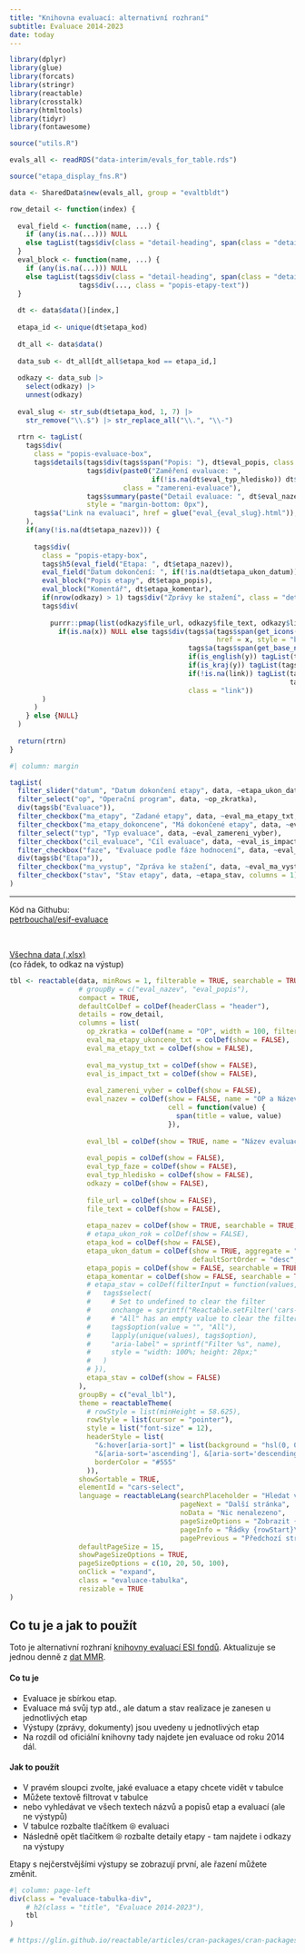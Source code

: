 ```yaml
---
title: "Knihovna evaluací: alternativní rozhraní"
subtitle: Evaluace 2014-2023
date: today
---
```


```r
library(dplyr)
library(glue)
library(forcats)
library(stringr)
library(reactable)
library(crosstalk)
library(htmltools)
library(tidyr)
library(fontawesome)

source("utils.R")
```

```r
evals_all <- readRDS("data-interim/evals_for_table.rds")
```

```r
source("etapa_display_fns.R")
```


```r
data <- SharedData$new(evals_all, group = "evaltbldt")
```

```r
row_detail <- function(index) {
  
  eval_field <- function(name, ...) {
    if (any(is.na(...))) NULL
    else tagList(tags$div(class = "detail-heading", span(class = "detail-label", name), ...))
  }
  eval_block <- function(name, ...) {
    if (any(is.na(...))) NULL
    else tagList(tags$div(class = "detail-heading", span(class = "detail-label", name)),
                 tags$div(..., class = "popis-etapy-text"))
  }
  
  dt <- data$data()[index,]
  
  etapa_id <- unique(dt$etapa_kod)
  
  dt_all <- data$data()
  
  data_sub <- dt_all[dt_all$etapa_kod == etapa_id,]
  
  odkazy <- data_sub |> 
    select(odkazy) |> 
    unnest(odkazy)
  
  eval_slug <- str_sub(dt$etapa_kod, 1, 7) |> 
    str_remove("\\.$") |> str_replace_all("\\.", "\\-")
  
  rtrn <- tagList(
    tags$div(
      class = "popis-evaluace-box",
      tags$details(tags$div(tags$span("Popis: "), dt$eval_popis, class = "popis-evaluace"),
                   tags$div(paste0("Zaměření evaluace: ", 
                                   if(!is.na(dt$eval_typ_hledisko)) dt$eval_typ_hledisko else "nezadáno"),
                            class = "zamereni-evaluace"), 
                   tags$summary(paste("Detail evaluace: ", dt$eval_nazev)),
                   style = "margin-bottom: 0px"),
      tags$a("Link na evaluaci", href = glue("eval_{eval_slug}.html")),
    ),
    if(any(!is.na(dt$etapa_nazev))) {
      
      tags$div(
        class = "popis-etapy-box",
        tags$h5(eval_field("Etapa: ", dt$etapa_nazev)),
        eval_field("Datum dokončení: ", if(!is.na(dt$etapa_ukon_datum)) format_date_human(dt$etapa_ukon_datum) else NA),
        eval_block("Popis etapy", dt$etapa_popis),
        eval_block("Komentář", dt$etapa_komentar),
        if(nrow(odkazy) > 1) tags$div("Zprávy ke stažení", class = "detail-label") else NULL,
        tags$div(
          
          purrr::pmap(list(odkazy$file_url, odkazy$file_text, odkazy$link), function(x, y, link) 
            if(is.na(x)) NULL else tags$div(tags$a(tags$span(get_icons(y), style = "display: inline-block; width: 20px;"),
                                                   href = x, style = "background-color: white; color: darkblue;"),
                                            tags$a(tags$span(get_base_name(y)), href = x),
                                            if(is_english(y)) tagList(tags$span(" "), fa_i("globe")),
                                            if(is_kraj(y)) tagList(tags$span(" "), fa_i("map-location-dot", class = "link")),
                                            if(!is.na(link)) tagList(tags$span(" + "), 
                                                                     tags$a("dodatečný odkaz", href = link)),
                                            class = "link"))
        )
      )
    } else {NULL}
  )
  
  return(rtrn)
}
```

```r
#| column: margin

tagList(
  filter_slider("datum", "Datum dokončení etapy", data, ~etapa_ukon_datum, timeFormat = "%Y", ticks = FALSE),
  filter_select("op", "Operační program", data, ~op_zkratka),
  div(tags$b("Evaluace")),
  filter_checkbox("ma_etapy", "Zadané etapy", data, ~eval_ma_etapy_txt, columns = 2),
  filter_checkbox("ma_etapy_dokoncene", "Má dokončené etapy", data, ~eval_ma_etapy_ukoncene_txt, columns = 2),
  filter_select("typ", "Typ evaluace", data, ~eval_zamereni_vyber),
  filter_checkbox("cil_evaluace", "Cíl evaluace", data, ~eval_is_impact_txt, columns = 2),
  filter_checkbox("faze", "Evaluace podle fáze hodnocení", data, ~eval_typ_faze, columns = 2),
  div(tags$b("Etapa")),
  filter_checkbox("ma_vystup", "Zpráva ke stažení", data, ~eval_ma_vystup_txt, columns = 2),
  filter_checkbox("stav", "Stav etapy", data, ~etapa_stav, columns = 1)
)

```


::: {.column-margin}
---
Kód na Githubu: <br />[petrbouchal/esif-evaluace](https://github.com/petrbouchal/esif-evaluace)

<br />

[Všechna data (.xlsx)](evaluace.xlsx) <br /> (co řádek, to odkaz na výstup)
:::

```r
tbl <- reactable(data, minRows = 1, filterable = TRUE, searchable = TRUE,  
                 # groupBy = c("eval_nazev", "eval_popis"), 
                 compact = TRUE,
                 defaultColDef = colDef(headerClass = "header"),
                 details = row_detail,
                 columns = list(
                   op_zkratka = colDef(name = "OP", width = 100, filterable = TRUE, show = FALSE, aggregate = "unique"),
                   eval_ma_etapy_ukoncene_txt = colDef(show = FALSE),
                   eval_ma_etapy_txt = colDef(show = FALSE),
                   
                   eval_ma_vystup_txt = colDef(show = FALSE),
                   eval_is_impact_txt = colDef(show = FALSE),
                   
                   eval_zamereni_vyber = colDef(show = FALSE),
                   eval_nazev = colDef(show = FALSE, name = "OP a Název evaluace (v závorce počet etap)",
                                       cell = function(value) {
                                         span(title = value, value)
                                       }),
                   
                   eval_lbl = colDef(show = TRUE, name = "Název evaluace (v závorce počet etap)"),
                   
                   eval_popis = colDef(show = FALSE),
                   eval_typ_faze = colDef(show = FALSE),
                   eval_typ_hledisko = colDef(show = FALSE),
                   odkazy = colDef(show = FALSE),
                   
                   file_url = colDef(show = FALSE),
                   file_text = colDef(show = FALSE),
                   
                   etapa_nazev = colDef(show = TRUE, searchable = TRUE, name = "Etapy", aggregate = "count"),
                   # etapa_ukon_rok = colDef(show = FALSE),
                   etapa_kod = colDef(show = FALSE),
                   etapa_ukon_datum = colDef(show = TRUE, aggregate = "max", maxWidth = 130, name = "Ukončení poslední etapy",
                                             defaultSortOrder = "desc", format = colFormat(date = TRUE, locales = "cs-CZ")),
                   etapa_popis = colDef(show = FALSE, searchable = TRUE),
                   etapa_komentar = colDef(show = FALSE, searchable = TRUE),
                   # etapa_stav = colDef(filterInput = function(values, name) {
                   #   tags$select(
                   #     # Set to undefined to clear the filter
                   #     onchange = sprintf("Reactable.setFilter('cars-select', '%s', event.target.value || undefined)", name),
                   #     # "All" has an empty value to clear the filter, and is the default option
                   #     tags$option(value = "", "All"),
                   #     lapply(unique(values), tags$option),
                   #     "aria-label" = sprintf("Filter %s", name),
                   #     style = "width: 100%; height: 28px;"
                   #   )
                   # }),
                   etapa_stav = colDef(show = FALSE)
                 ),
                 groupBy = c("eval_lbl"), 
                 theme = reactableTheme(
                   # rowStyle = list(minHeight = 58.625),
                   rowStyle = list(cursor = "pointer"),
                   style = list("font-size" = 12),
                   headerStyle = list(
                     "&:hover[aria-sort]" = list(background = "hsl(0, 0%, 96%)"),
                     "&[aria-sort='ascending'], &[aria-sort='descending']" = list(background = "hsl(0, 0%, 96%)"),
                     borderColor = "#555"
                   )),
                 showSortable = TRUE,
                 elementId = "cars-select", 
                 language = reactableLang(searchPlaceholder = "Hledat ve všech textech", 
                                          pageNext = "Další stránka", 
                                          noData = "Nic nenalezeno",
                                          pageSizeOptions = "Zobrazit {rows}",
                                          pageInfo = "Řádky {rowStart}\u2013{rowEnd} z {rows}",
                                          pagePrevious = "Předchozí stránka", ),
                 defaultPageSize = 15,
                 showPageSizeOptions = TRUE,
                 pageSizeOptions = c(10, 20, 50, 100),
                 onClick = "expand",
                 class = "evaluace-tabulka",
                 resizable = TRUE
)
```

:::: column-page-left

::: {.callout-tip collapse="true"}
## Co tu je a jak to použít

Toto je alternativní rozhraní [knihovny evaluací ESI fondů](https://dotaceeu.cz/cs/evropske-fondy-v-cr/narodni-organ-pro-koordinaci/evaluace/knihovna-evaluaci?Text=&Category1=0&Category2=0&Category3=0&Category4=0&Category5=0). Aktualizuje se jednou denně z [dat MMR](https://ms14opendata.mssf.cz/).

#### Co tu je 

- Evaluace je sbírkou etap. 
- Evaluace má svůj typ atd., ale datum a stav realizace je zanesen u jednotlivých etap
- Výstupy (zprávy, dokumenty) jsou uvedeny u jednotlivých etap
- Na rozdíl od oficiální knihovny tady najdete jen evaluace od roku 2014 dál.

#### Jak to použít

- V pravém sloupci zvolte, jaké evaluace a etapy chcete vidět v tabulce
- Můžete textově filtrovat v tabulce
- nebo vyhledávat ve všech textech názvů a popisů etap a evaluací (ale ne výstypů)
- V tabulce rozbalte tlačítkem ⦾ evaluaci
- Následně opět tlačítkem ⦾ rozbalte detaily etapy - tam najdete i odkazy na výstupy

Etapy s nejčerstvějšími výstupy se zobrazují první, ale řazení můžete změnit.

:::

::::

```r
#| column: page-left
div(class = "evaluace-tabulka-div",
    # h2(class = "title", "Evaluace 2014-2023"),
    tbl
)

# https://glin.github.io/reactable/articles/cran-packages/cran-packages.html
```

